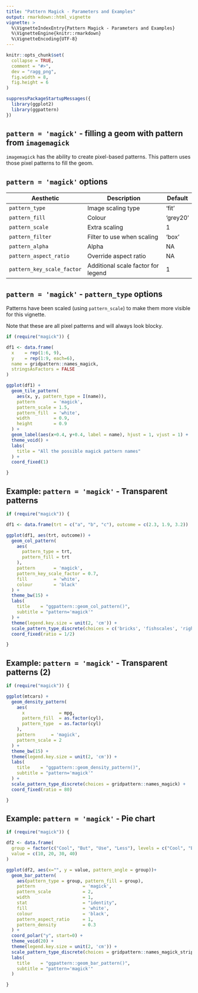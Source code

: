 ```yaml
---
title: "Pattern Magick - Parameters and Examples"
output: rmarkdown::html_vignette
vignette: >
  %\VignetteIndexEntry{Pattern Magick - Parameters and Examples}
  %\VignetteEngine{knitr::rmarkdown}
  %\VignetteEncoding{UTF-8}
---
```


```r
knitr::opts_chunk$set(
  collapse = TRUE,
  comment = "#>",
  dev = "ragg_png",
  fig.width = 8,
  fig.height = 6
)
```

```r
suppressPackageStartupMessages({
  library(ggplot2)
  library(ggpattern)
})
```


`pattern = 'magick'` - filling a geom with pattern from `imagemagick`
------------------------------------------------------------------------------

`imagemagick` has the ability to create pixel-based patterns.  This pattern uses
those pixel patterns to fill the geom.



`pattern = 'magick'` options
------------------------------------------------------------------------------

| Aesthetic                  | Description                        | Default   |
|----------------------------|------------------------------------|-----------|
| `pattern_type`             | Image scaling type                 | 'fit'     |
| `pattern_fill`             | Colour                             | 'grey20'  |
| `pattern_scale`            | Extra scaling                      | 1         |
| `pattern_filter`           | Filter to use when scaling         | 'box    ' |
| `pattern_alpha`            | Alpha                              | NA        |
| `pattern_aspect_ratio`     | Override aspect ratio              | NA        |
| `pattern_key_scale_factor` | Additional scale factor for legend | 1         |


`pattern = 'magick'` - `pattern_type` options
------------------------------------------------------------------------------

Patterns have been scaled (using `pattern_scale`) to make them more visible for this vignette.

Note that these are all pixel patterns and will always look blocky.

```r
if (require("magick")) {

df1 <- data.frame(
  x    = rep(1:6, 9),
  y    = rep(1:9, each=6),
  name = gridpattern::names_magick,
  stringsAsFactors = FALSE
)

ggplot(df1) + 
  geom_tile_pattern(
    aes(x, y, pattern_type = I(name)),
    pattern       = 'magick',
    pattern_scale = 1.5,
    pattern_fill  = 'white', 
    width         = 0.9, 
    height        = 0.9
  ) + 
  geom_label(aes(x+0.4, y+0.4, label = name), hjust = 1, vjust = 1) + 
  theme_void() + 
  labs(
    title = "All the possible magick pattern names"
  ) +
  coord_fixed(1)

}
```

Example: `pattern = 'magick'` - Transparent patterns
------------------------------------------------------------------------------

```r
if (require("magick")) {

df1 <- data.frame(trt = c("a", "b", "c"), outcome = c(2.3, 1.9, 3.2))

ggplot(df1, aes(trt, outcome)) +
  geom_col_pattern(
    aes(
      pattern_type = trt, 
      pattern_fill = trt
    ),
    pattern       = 'magick',
    pattern_key_scale_factor = 0.7,
    fill          = 'white',
    colour        = 'black'
  ) +
  theme_bw(15) +
  labs(
    title    = "ggpattern::geom_col_pattern()",
    subtitle = "pattern='magick'"
  ) +
  theme(legend.key.size = unit(2, 'cm')) +
  scale_pattern_type_discrete(choices = c('bricks', 'fishscales', 'right45')) +
  coord_fixed(ratio = 1/2)

}
```


Example: `pattern = 'magick'` - Transparent patterns (2)
------------------------------------------------------------------------------

```r
if (require("magick")) {

ggplot(mtcars) +
  geom_density_pattern(
    aes(
      x             = mpg,
      pattern_fill  = as.factor(cyl),
      pattern_type  = as.factor(cyl)
    ),
    pattern      = 'magick',
    pattern_scale = 2
  ) +
  theme_bw(15) +
  theme(legend.key.size = unit(2, 'cm')) +
  labs(
    title    = "ggpattern::geom_density_pattern()",
    subtitle = "pattern='magick'"
  ) +
  scale_pattern_type_discrete(choices = gridpattern::names_magick) +
  coord_fixed(ratio = 80)

}
```

Example: `pattern = 'magick'` - Pie chart
------------------------------------------------------------------------------

```r
if (require("magick")) {

df2 <- data.frame(
  group = factor(c("Cool", "But", "Use", "Less"), levels = c("Cool", "But", "Use", "Less")),
  value = c(10, 20, 30, 40)
)

ggplot(df2, aes(x="", y = value, pattern_angle = group))+
  geom_bar_pattern(
    aes(pattern_type = group, pattern_fill = group),
    pattern                  = 'magick',
    pattern_scale            = 2,
    width                    = 1,
    stat                     = "identity",
    fill                     = 'white',
    colour                   = 'black',
    pattern_aspect_ratio     = 1,
    pattern_density          = 0.3
  ) +
  coord_polar("y", start=0) +
  theme_void(20) +
  theme(legend.key.size = unit(2, 'cm')) +
  scale_pattern_type_discrete(choices = gridpattern::names_magick_stripe) +
  labs(
    title    = "ggpattern::geom_bar_pattern()",
    subtitle = "pattern='magick'"
  ) 

}
```
